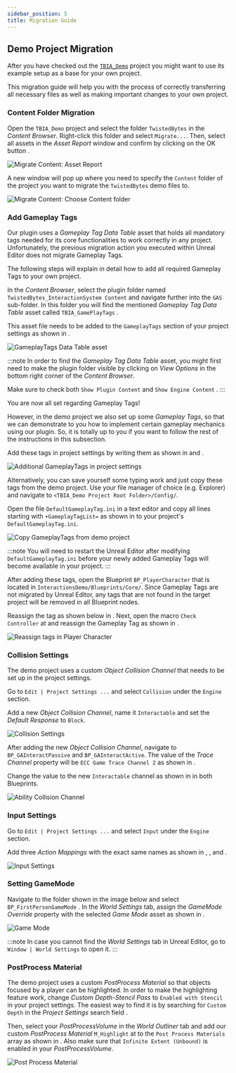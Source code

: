 ```yaml
---
sidebar_position: 5
title: Migration Guide
---
```


## Demo Project Migration
After you have checked out the [`TBIA_Demo`](https://drive.google.com/drive/folders/1I7TXOPM-9tHABdhWqy58TAR6-lenSy1E?usp=sharing) project you might want to use its example setup as a base for your own project.

This migration guide will help you with the process of correctly transferring all necessary files as well as making important changes to your own project.

### Content Folder Migration
Open the `TBIA_Demo` project and select the folder `TwistedBytes` <Step text="1"/> in the *Content Browser*. Right-click this folder and
select `Migrate...`. Then, select all assets in the *Asset Report* window and confirm by clicking on the OK button <Step text="2"/>.

![Migrate Content: Asset Report](_static/img/01a_migrate_content.png)

A new window will pop up where you need to specify the `Content` <Step text="1"/> folder of the project you want to migrate the `TwistedBytes` demo files to.

![Migrate Content: Choose Content folder](_static/img/01b_migrate_content.png)

### Add Gameplay Tags
Our plugin uses a *Gameplay Tag Data Table* asset that holds all mandatory tags needed for its core functionalities to work correctly in any project.
Unfortunately, the previous migration action you executed within Unreal Editor does not migrate Gameplay Tags.

The following steps will explain in detail how to add all required Gameplay Tags to your own project.

In the *Content Browser*, select the plugin folder named `TwistedBytes_InteractionSystem Content` and navigate further into the `GAS` sub-folder.
In this folder you will find the mentioned *Gameplay Tag Data Table* asset called `TBIA_GamePlayTags` <Step text="3"/>.

This asset file needs to be added to the `GameplayTags` section of your project settings as shown in <Step text="4"/>.

![GameplayTags Data Table asset](_static/img/02_game_play_tags.png)

:::note
In order to find the *Gameplay Tag Data Table* asset, you might first need to make the plugin folder visible by clicking on
*View Options* <Step text="1"/> in the bottom right corner of the *Content Browser*.

Make sure to check both `Show Plugin Content` and `Show Engine Content` <Step text="2"/>.
:::

You are now all set regarding Gameplay Tags!

However, in the demo project we also set up some *Gameplay Tags*, so that we can demonstrate to you how to
implement certain gameplay mechanics using our plugin. So, it is totally up to you if you want to follow the rest of the instructions in this subsection.

Add these tags in project settings by writing them as shown in <Step text="1"/> and <Step text="2"/>.

![Additional GameplayTags in project settings](_static/img/03a_project_tags.png)

Alternatively, you can save yourself some typing work and just copy these tags from the demo project.
Use your file manager of choice (e.g. Explorer) and navigate to `<TBIA_Demo Project Root Folder>/Config/`.

Open the file `DefaultGameplayTag.ini` <Step text="1"/> in a text editor and copy all lines starting with `+GameplayTagList=` as shown in <Step text="2"/>
to your project's `DefaultGameplayTag.ini`.

![Copy GameplayTags from demo project](_static/img/03b_copy_tags_from_demo.png)

:::note
You will need to restart the Unreal Editor after modifying `DefaultGameplayTag.ini` before your newly added Gameplay Tags will become available in your project.
:::

After adding these tags, open the Blueprint `BP_PlayerCharacter` that is located in `InteractionsDemo/Blueprints/Core/`. Since Gameplay Tags are not migrated
by Unreal Editor, any tags that are not found in the target project will be removed in all Blueprint nodes.

Reassign the tag as shown below in <Step text="1"/>. Next, open the macro `Check Controller` at <Step text="2"/> and reassign the Gameplay Tag as
shown in <Step text="3"/>.

![Reassign tags in Player Character](_static/img/10_tags_in_player_character.png)

### Collision Settings
The demo project uses a custom *Object Collision Channel* that needs to be set up in the project settings.

Go to `Edit | Project Settings ...` and select `Collision` under the `Engine` section.

Add a new *Object Collision Channel*, name it `Interactable` and set the *Default Response* to `Block`.

![Collision Settings](_static/img/04_collision_settings.png)

After adding the new *Object Collision Channel*, navigate to `BP_GAInteractPassive` and `BP_GAInteractActive`. The value of the *Trace Channel*
property will be `ECC Game Trace Channel 2` as shown in <Step text="1"/>.

Change the value to the new `Interactable` channel as shown in <Step text="2"/> in both Blueprints.

![Ability Collision Channel](_static/img/05_ability_collision_channel.png)

### Input Settings
Go to `Edit | Project Settings ...` and select  `Input` under the `Engine` section.

Add three *Action Mappings* with the exact same names as shown in <Step text="1"/>, <Step text="2"/>, and <Step text="3"/>.

![Input Settings](_static/img/07_input_settings.png)

### Setting GameMode
Navigate to the folder shown in the image below and select `BP_FirstPersonGameMode` <Step text="1"/>.
In the *World Settings* tab, assign the *GameMode Override* property with the selected *Game Mode* asset as shown in <Step text="2"/>.

![Game Mode](_static/img/08_game_mode.png)

:::note
In case you cannot find the *World Settings* tab in Unreal Editor, go to `Window | World Settings` to open it.
:::

### PostProcess Material
The demo project uses a custom *PostProcess Material* so that objects focused by a player can be highlighted.
In order to make the highlighting feature work, change *Custom Depth-Stencil Pass* to `Enabled with Stencil` in your project settings.
The easiest way to find it is by searching for `Custom Depth` in the *Project Settings* search field <Step text="1"/>.

Then, select your *PostProcessVolume* in the *World Outliner* tab <Step text="3"/> and add our custom *PostProcess Material* `M_Highlight`
at <Step text="4"/> to the `Post Process Materials` array as shown in <Step text="5"/>. Also make sure that
`Infinite Extent (Unbound)` <Step text="6"/> is enabled in your *PostProcessVolume*.

![Post Process Material](_static/img/09_post_process.png)
